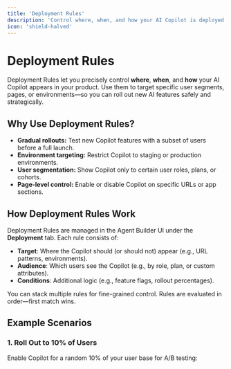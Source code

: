 ```yaml
---
title: 'Deployment Rules'
description: 'Control where, when, and how your AI Copilot is deployed in your product'
icon: 'shield-halved'
---
```


# Deployment Rules

Deployment Rules let you precisely control **where**, **when**, and **how** your AI Copilot appears in your product. Use them to target specific user segments, pages, or environments—so you can roll out new AI features safely and strategically.

## Why Use Deployment Rules?

- **Gradual rollouts:** Test new Copilot features with a subset of users before a full launch.
- **Environment targeting:** Restrict Copilot to staging or production environments.
- **User segmentation:** Show Copilot only to certain user roles, plans, or cohorts.
- **Page-level control:** Enable or disable Copilot on specific URLs or app sections.

## How Deployment Rules Work

Deployment Rules are managed in the Agent Builder UI under the **Deployment** tab. Each rule consists of:

- **Target**: Where the Copilot should (or should not) appear (e.g., URL patterns, environments).
- **Audience**: Which users see the Copilot (e.g., by role, plan, or custom attributes).
- **Conditions**: Additional logic (e.g., feature flags, rollout percentages).

You can stack multiple rules for fine-grained control. Rules are evaluated in order—first match wins.

## Example Scenarios

### 1. Roll Out to 10% of Users

Enable Copilot for a random 10% of your user base for A/B testing:
